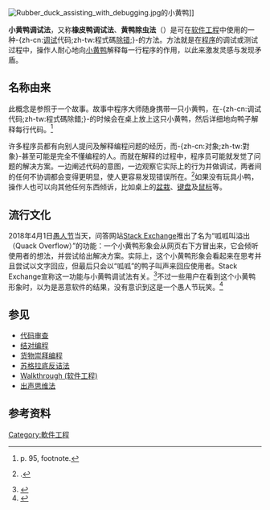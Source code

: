[[File:Rubber_duck_assisting_with_debugging.jpg|thumb]]的小黄鸭]]
{{noteTA |G1=IT|除錯 |2=zh-cn:程序;zh-tw:程式;|3=zh-cn:手办;zh-hk:手辦;zh-tw:人形模型;|4=zh-cn:代码;zh-tw:程式碼;|5=zh-cn:编程;zh-tw:程式設計;|6=zh-cn:用户;zh-tw:使用者;}}

'''小黄鸭调试法'''，又称'''橡皮鸭调试法'''、'''黄鸭除虫法'''（{{lang|en|Rubber Duck Debugging}}）是可在[[软件工程|软件工程]]中使用的一种-{zh-cn:[[调试|调试]]代码;zh-tw:程式碼[[除错|除错]];}-的方法。方法就是在[[计算机程序|程序]]的调试或测试过程中，操作人耐心地向[[小黄鸭|小黄鸭]]解释每一行程序的作用，以此来激发灵感与发现矛盾。

== 名称由来 ==
此概念是参照于一个故事。故事中程序大师随身携带一只小黄鸭，在-{zh-cn:调试代码;zh-tw:程式碼除錯;}-的时候会在桌上放上这只小黄鸭，然后详细地向鸭子解释每行代码。<ref name="pragprog">{{Cite book | isbn = 978-0201616224 | url = http://pragprog.com/the-pragmatic-programmer | title = The Pragmatic Programmer: From Journeyman to Master | publisher = Addison Wesley | access-date = 2013-09-16 | archive-url = https://web.archive.org/web/20150927204842/https://pragprog.com/the-pragmatic-programmer | archive-date = 2015-09-27 | dead-url = yes }} p. 95, footnote.</ref>

许多程序员都有向别人提问及解释编程问题的经历，而-{zh-cn:对象;zh-tw:對象}-甚至可能是完全不懂编程的人。而就在解释的过程中，程序员可能就发觉了问题的解决方案。一边阐述代码的意图，一边观察它实际上的行为并做调试，两者间的任何不协调都会变得更明显，使人更容易发现错误所在。<ref name="cardboarddog">{{Citation | url = http://www.sjbaker.org/humor/cardboard_dog.html | title = The Contribution of the Cardboard Cutout Dog to Software Reliability and Maintainability | last = Baker | first = SJ | accessdate = 2013-09-16 | archive-date = 2013-10-05 | archive-url = https://web.archive.org/web/20131005123545/http://www.sjbaker.org/humor/cardboard_dog.html | dead-url = no }}.</ref>如果没有玩具小鸭，操作人也可以向其他任何东西倾诉，比如桌上的[[盆栽|盆栽]]、[[键盘|键盘]]及[[鼠标|鼠标]]等。

== 流行文化 ==
<!-- 檔案不存在 [[File:StackExchange_Rubber_Duck_Avatar_April_Fools_2018.png|thumb]] ，可從英文維基百科取得 -->
{{Rquote |1=right
|2=''Insights are often found by simply describing the problem aloud.''
|3=Duck |4=''Quack Overflow''
}}

2018年4月1日[[愚人节|愚人节]]当天，问答网站[[Stack_Exchange|Stack Exchange]]推出了名为“呱呱叫溢出（Quack Overflow）”的功能：一个小黄鸭形象会从网页右下方冒出来，它会倾听使用者的想法，并尝试给出解决方案。实际上，这个小黄鸭形象会看起来在思考并且尝试以文字回应，但最后只会以“呱呱”的鸭子叫声来回应使用者。Stack Exchange宣称这一功能与小黄鸭调试法有关。<ref>{{cite web|title=Stack Exchange has been taken over by a rubber duck! |url=https://meta.stackexchange.com/a/308578 |website=Meta Stack Exchange |accessdate=2018-04-01|date=2018-03-31|language=en}}</ref>不过一些用户在看到这个小黄鸭形象时，以为是恶意软件的结果，没有意识到这是一个愚人节玩笑。<ref>{{cite web |last1=Purushothaman |first1=Praveen Kumar |title=Quack Overflow - Stack Overflow's take on April Fool! |url=https://blog.praveen.science/quack-overflow-stack-overflows-take-on-april-fool |website=Adventures (Blog) |accessdate=2018-04-01 |date=2018-03-31 |language=en |archive-date=2018-03-31 |archive-url=https://web.archive.org/web/20180331193103/https://blog.praveen.science/quack-overflow-stack-overflows-take-on-april-fool/ |dead-url=no }}</ref>

{{clear}}

==参见==
* [[代码审查|代码审查]]
* [[结对编程|结对编程]]
* [[货物崇拜编程|货物崇拜编程]]
* [[苏格拉底反诘法|苏格拉底反诘法]]
* [[Walkthrough_(软件工程)|Walkthrough (软件工程)]]
* [[出声思维法|出声思维法]]

==参考资料==
{{Reflist}}
[[Category:軟件工程|Category:軟件工程]]